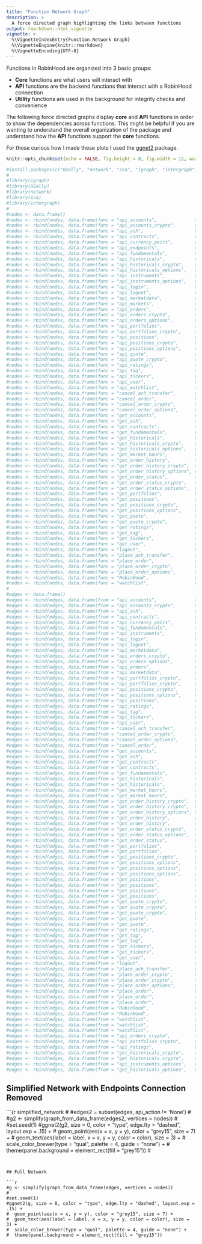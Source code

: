 ```yaml
---
title: "Function Network Graph"
description: >
  A force directed graph highlighting the links between functions
output: rmarkdown::html_vignette
vignette: >
  %\VignetteIndexEntry{Function Network Graph}
  %\VignetteEngine{knitr::rmarkdown}
  %\VignetteEncoding{UTF-8}
---
```


Functions in RobinHood are organized into 3 basic groups:

  - **Core** functions are what users will interact with
  - **API** functions are the backend functions that interact with a RobinHood connection
  - **Utility** functions are used in the background for integrity checks and convenience

The following force directed graphs display **core** and **API** functions in order to show the dependencies across functions. This might be helpful if you are wanting to understand the overall organization of the package and understand how the **API** functions support the **core** functions.

For those curious how I made these plots I used the [ggnet2](https://briatte.github.io/ggnet/) package.

```r
knitr::opts_chunk$set(echo = FALSE, fig.height = 8, fig.width = 12, warnings = FALSE, message = FALSE, comment = NA)
```


```r
#install.packages(c("GGally", "network", "sna", "igraph", "intergraph"))
#
#library(igraph)
#library(GGally)
#library(network)
#library(sna)
#library(intergraph)
#
#nodes <- data.frame()
#nodes <- rbind(nodes, data.frame(func = "api_accounts",              type = "API",     category = ""))
#nodes <- rbind(nodes, data.frame(func = "api_accounts_crypto",       type = "API",     category = ""))
#nodes <- rbind(nodes, data.frame(func = "api_ach",                   type = "API",     category = ""))
#nodes <- rbind(nodes, data.frame(func = "api_contracts",             type = "API",     category = ""))
#nodes <- rbind(nodes, data.frame(func = "api_currency_pairs",        type = "API",     category = ""))
#nodes <- rbind(nodes, data.frame(func = "api_endpoints",             type = "API",     category = ""))
#nodes <- rbind(nodes, data.frame(func = "api_fundamentals",          type = "API",     category = ""))
#nodes <- rbind(nodes, data.frame(func = "api_historicals",           type = "API",     category = ""))
#nodes <- rbind(nodes, data.frame(func = "api_historicals_crypto",    type = "API",     category = ""))
#nodes <- rbind(nodes, data.frame(func = "api_historicals_options",   type = "API",     category = ""))
#nodes <- rbind(nodes, data.frame(func = "api_instruments",           type = "API",     category = ""))
#nodes <- rbind(nodes, data.frame(func = "api_instruments_options",   type = "API",     category = ""))
#nodes <- rbind(nodes, data.frame(func = "api_login",                 type = "API",     category = ""))
#nodes <- rbind(nodes, data.frame(func = "api_logout",                type = "API",     category = ""))
#nodes <- rbind(nodes, data.frame(func = "api_marketdata",            type = "API",     category = ""))
#nodes <- rbind(nodes, data.frame(func = "api_markets",               type = "API",     category = ""))
#nodes <- rbind(nodes, data.frame(func = "api_orders",                type = "API",     category = ""))
#nodes <- rbind(nodes, data.frame(func = "api_orders_crypto",         type = "API",     category = ""))
#nodes <- rbind(nodes, data.frame(func = "api_orders_options",        type = "API",     category = ""))
#nodes <- rbind(nodes, data.frame(func = "api_portfolios",            type = "API",     category = ""))
#nodes <- rbind(nodes, data.frame(func = "api_portfolios_crypto",     type = "API",     category = ""))
#nodes <- rbind(nodes, data.frame(func = "api_positions",             type = "API",     category = ""))
#nodes <- rbind(nodes, data.frame(func = "api_positions_crypto",      type = "API",     category = ""))
#nodes <- rbind(nodes, data.frame(func = "api_positions_options",     type = "API",     category = ""))
#nodes <- rbind(nodes, data.frame(func = "api_quote",                 type = "API",     category = ""))
#nodes <- rbind(nodes, data.frame(func = "api_quote_crypto",          type = "API",     category = ""))
#nodes <- rbind(nodes, data.frame(func = "api_ratings",               type = "API",     category = ""))
#nodes <- rbind(nodes, data.frame(func = "api_tag",                   type = "API",     category = ""))
#nodes <- rbind(nodes, data.frame(func = "api_tickers",               type = "API",     category = ""))
#nodes <- rbind(nodes, data.frame(func = "api_user",                  type = "API",     category = ""))
#nodes <- rbind(nodes, data.frame(func = "api_watchlist",             type = "API",     category = ""))
#nodes <- rbind(nodes, data.frame(func = "cancel_ach_transfer",       type = "Core",    category = ""))
#nodes <- rbind(nodes, data.frame(func = "cancel_order",              type = "Core",    category = ""))
#nodes <- rbind(nodes, data.frame(func = "cancel_order_crypto",       type = "Core",    category = ""))
#nodes <- rbind(nodes, data.frame(func = "cancel_order_options",      type = "Core",    category = ""))
#nodes <- rbind(nodes, data.frame(func = "get_accounts",              type = "Core",    category = ""))
#nodes <- rbind(nodes, data.frame(func = "get_ach",                   type = "Core",    category = ""))
#nodes <- rbind(nodes, data.frame(func = "get_contracts",             type = "Core",    category = ""))
#nodes <- rbind(nodes, data.frame(func = "get_fundamentals",          type = "Core",    category = ""))
#nodes <- rbind(nodes, data.frame(func = "get_historicals",           type = "Core",    category = ""))
#nodes <- rbind(nodes, data.frame(func = "get_historicals_crypto",    type = "Core",    category = ""))
#nodes <- rbind(nodes, data.frame(func = "get_historicals_options",   type = "Core",    category = ""))
#nodes <- rbind(nodes, data.frame(func = "get_market_hours",          type = "Core",    category = ""))
#nodes <- rbind(nodes, data.frame(func = "get_order_history",         type = "Core",    category = ""))
#nodes <- rbind(nodes, data.frame(func = "get_order_history_crypto",  type = "Core",    category = ""))
#nodes <- rbind(nodes, data.frame(func = "get_order_history_options", type = "Core",    category = ""))
#nodes <- rbind(nodes, data.frame(func = "get_order_status",          type = "Core",    category = ""))
#nodes <- rbind(nodes, data.frame(func = "get_order_status_crypto",   type = "Core",    category = ""))
#nodes <- rbind(nodes, data.frame(func = "get_order_status_options",  type = "Core",    category = ""))
#nodes <- rbind(nodes, data.frame(func = "get_portfolios",            type = "Core",    category = ""))
#nodes <- rbind(nodes, data.frame(func = "get_positions",             type = "Core",    category = ""))
#nodes <- rbind(nodes, data.frame(func = "get_positions_crypto",      type = "Core",    category = ""))
#nodes <- rbind(nodes, data.frame(func = "get_positions_options",     type = "Core",    category = ""))
#nodes <- rbind(nodes, data.frame(func = "get_quote",                 type = "Core",    category = ""))
#nodes <- rbind(nodes, data.frame(func = "get_quote_crypto",          type = "Core",    category = ""))
#nodes <- rbind(nodes, data.frame(func = "get_ratings",               type = "Core",    category = ""))
#nodes <- rbind(nodes, data.frame(func = "get_tag",                   type = "Core",    category = ""))
#nodes <- rbind(nodes, data.frame(func = "get_tickers",               type = "Core",    category = ""))
#nodes <- rbind(nodes, data.frame(func = "get_user",                  type = "Core",    category = ""))
#nodes <- rbind(nodes, data.frame(func = "logout",                    type = "Core",    category = ""))
#nodes <- rbind(nodes, data.frame(func = "place_ach_transfer",        type = "Core",    category = ""))
#nodes <- rbind(nodes, data.frame(func = "place_order",               type = "Core",    category = ""))
#nodes <- rbind(nodes, data.frame(func = "place_order_crypto",        type = "Core",    category = ""))
#nodes <- rbind(nodes, data.frame(func = "place_order_options",       type = "Core",    category = ""))
#nodes <- rbind(nodes, data.frame(func = "RobinHood",                 type = "Core",    category = ""))
#nodes <- rbind(nodes, data.frame(func = "watchlist",                 type = "Core",    category = ""))
#
#edges <- data.frame()
#edges <- rbind(edges, data.frame(from = "api_accounts",              to = "api_endpoints",           api_action = "None"))
#edges <- rbind(edges, data.frame(from = "api_accounts_crypto",       to = "api_endpoints",           api_action = "None"))
#edges <- rbind(edges, data.frame(from = "api_ach",                   to = "api_endpoints",           api_action = "None"))
#edges <- rbind(edges, data.frame(from = "api_contracts",             to = "api_endpoints",           api_action = "None"))
#edges <- rbind(edges, data.frame(from = "api_currency_pairs",        to = "api_endpoints",           api_action = "None"))
#edges <- rbind(edges, data.frame(from = "api_fundamentals",          to = "api_endpoints",           api_action = "None"))
#edges <- rbind(edges, data.frame(from = "api_instruments",           to = "api_endpoints",           api_action = "None"))
#edges <- rbind(edges, data.frame(from = "api_login",                 to = "api_endpoints",           api_action = "None"))
#edges <- rbind(edges, data.frame(from = "api_logout",                to = "api_endpoints",           api_action = "None"))
#edges <- rbind(edges, data.frame(from = "api_marketdata",            to = "api_endpoints",           api_action = "None"))
#edges <- rbind(edges, data.frame(from = "api_orders_crypto",         to = "api_endpoints",           api_action = "None"))
#edges <- rbind(edges, data.frame(from = "api_orders_options",        to = "api_endpoints",           api_action = "None"))
#edges <- rbind(edges, data.frame(from = "api_orders",                to = "api_endpoints",           api_action = "None"))
#edges <- rbind(edges, data.frame(from = "api_marketdata",            to = "api_endpoints",           api_action = "None"))
#edges <- rbind(edges, data.frame(from = "api_portfolios_crypto",     to = "api_endpoints",           api_action = "None"))
#edges <- rbind(edges, data.frame(from = "api_portfolios_crypto",     to = "api_accounts_crypto",     api_action = "None"))
#edges <- rbind(edges, data.frame(from = "api_positions_crypto",      to = "api_endpoints",           api_action = "None"))
#edges <- rbind(edges, data.frame(from = "api_positions_options",     to = "api_endpoints",           api_action = "None"))
#edges <- rbind(edges, data.frame(from = "api_positions",             to = "api_endpoints",           api_action = "None"))
#edges <- rbind(edges, data.frame(from = "api_ratings",               to = "api_endpoints",           api_action = "None"))
#edges <- rbind(edges, data.frame(from = "api_tag",                   to = "api_endpoints",           api_action = "None"))
#edges <- rbind(edges, data.frame(from = "api_tickers",               to = "api_endpoints",           api_action = "None"))
#edges <- rbind(edges, data.frame(from = "api_user",                  to = "api_endpoints",           api_action = "None"))
#edges <- rbind(edges, data.frame(from = "cancel_ach_transfer",       to = "api_ach",                 api_action = "PUT"))
#edges <- rbind(edges, data.frame(from = "cancel_order_crypto",       to = "api_orders_crypto",       api_action = "PUT"))
#edges <- rbind(edges, data.frame(from = "cancel_order_options",      to = "api_orders_options",      api_action = "PUT"))
#edges <- rbind(edges, data.frame(from = "cancel_order",              to = "api_orders",              api_action = "PUT"))
#edges <- rbind(edges, data.frame(from = "get_accounts",              to = "api_accounts",            api_action = "GET"))
#edges <- rbind(edges, data.frame(from = "get_ach",                   to = "api_ach",                 api_action = "GET"))
#edges <- rbind(edges, data.frame(from = "get_contracts",             to = "api_contracts",           api_action = "GET"))
#edges <- rbind(edges, data.frame(from = "get_contracts",             to = "api_marketdata",          api_action = "GET"))
#edges <- rbind(edges, data.frame(from = "get_fundamentals",          to = "api_fundamentals",        api_action = "GET"))
#edges <- rbind(edges, data.frame(from = "get_historicals",           to = "api_endpoints",           api_action = "None"))
#edges <- rbind(edges, data.frame(from = "get_historicals",           to = "api_historicals",         api_action = "GET"))
#edges <- rbind(edges, data.frame(from = "get_market_hours",          to = "api_markets",             api_action = "GET"))
#edges <- rbind(edges, data.frame(from = "get_market_hours",          to = "api_endpoints",           api_action = "None"))
#edges <- rbind(edges, data.frame(from = "get_order_history_crypto",  to = "api_orders_crypto",       api_action = "GET"))
#edges <- rbind(edges, data.frame(from = "get_order_history_crypto",  to = "api_currency_pairs",      api_action = "GET"))
#edges <- rbind(edges, data.frame(from = "get_order_history_options", to = "api_orders_options",      api_action = "GET"))
#edges <- rbind(edges, data.frame(from = "get_order_history",         to = "api_orders",              api_action = "GET"))
#edges <- rbind(edges, data.frame(from = "get_order_history",         to = "api_instruments",         api_action = "GET"))
#edges <- rbind(edges, data.frame(from = "get_order_status_crypto",   to = "api_orders_crypto",       api_action = "GET"))
#edges <- rbind(edges, data.frame(from = "get_order_status_options",  to = "api_orders",              api_action = "GET"))
#edges <- rbind(edges, data.frame(from = "get_order_status",          to = "api_orders",              api_action = "GET"))
#edges <- rbind(edges, data.frame(from = "get_portfolios",            to = "api_endpoints",           api_action = "None"))
#edges <- rbind(edges, data.frame(from = "get_portfolios",            to = "api_portfolios",          api_action = "GET"))
#edges <- rbind(edges, data.frame(from = "get_positions_crypto",      to = "api_positions_crypto",    api_action = "GET"))
#edges <- rbind(edges, data.frame(from = "get_positions_options",     to = "api_positions_options",   api_action = "GET"))
#edges <- rbind(edges, data.frame(from = "get_positions_options",     to = "api_instruments_options", api_action = "GET"))
#edges <- rbind(edges, data.frame(from = "get_positions_options",     to = "api_marketdata",          api_action = "GET"))
#edges <- rbind(edges, data.frame(from = "get_positions",             to = "api_positions",           api_action = "GET"))
#edges <- rbind(edges, data.frame(from = "get_positions",             to = "api_instruments",         api_action = "GET"))
#edges <- rbind(edges, data.frame(from = "get_positions",             to = "api_endpoints",           api_action = "None"))
#edges <- rbind(edges, data.frame(from = "get_positions",             to = "api_quote",               api_action = "GET"))
#edges <- rbind(edges, data.frame(from = "get_quote_crypto",          to = "api_currency_pairs",      api_action = "GET"))
#edges <- rbind(edges, data.frame(from = "get_quote_crypto",          to = "api_endpoints",           api_action = "None"))
#edges <- rbind(edges, data.frame(from = "get_quote_crypto",          to = "api_quote_crypto",        api_action = "GET"))
#edges <- rbind(edges, data.frame(from = "get_quote",                 to = "api_endpoints",           api_action = "None"))
#edges <- rbind(edges, data.frame(from = "get_quote",                 to = "api_quote",               api_action = "GET"))
#edges <- rbind(edges, data.frame(from = "get_ratings",               to = "api_ratings",             api_action = "GET"))
#edges <- rbind(edges, data.frame(from = "get_tag",                   to = "api_tag",                 api_action = "GET"))
#edges <- rbind(edges, data.frame(from = "get_tag",                   to = "api_instruments",         api_action = "GET"))
#edges <- rbind(edges, data.frame(from = "get_tickers",               to = "api_tickers",             api_action = "GET"))
#edges <- rbind(edges, data.frame(from = "get_tickers",               to = "get_fundamentals",        api_action = "GET"))
#edges <- rbind(edges, data.frame(from = "get_user",                  to = "api_user",                api_action = "GET"))
#edges <- rbind(edges, data.frame(from = "logout",                    to = "api_logout",              api_action = "POST"))
#edges <- rbind(edges, data.frame(from = "place_ach_transfer",        to = "api_ach",                 api_action = "POST"))
#edges <- rbind(edges, data.frame(from = "place_order_crypto",        to = "api_currency_pairs",      api_action = "GET"))
#edges <- rbind(edges, data.frame(from = "place_order_crypto",        to = "api_orders_crypto",       api_action = "POST"))
#edges <- rbind(edges, data.frame(from = "place_order_options",       to = "api_orders_options",      api_action = "POST"))
#edges <- rbind(edges, data.frame(from = "place_order",               to = "api_endpoints",           api_action = "None"))
#edges <- rbind(edges, data.frame(from = "place_order",               to = "api_quote",               api_action = "GET"))
#edges <- rbind(edges, data.frame(from = "place_order",               to = "api_orders",              api_action = "POST"))
#edges <- rbind(edges, data.frame(from = "RobinHood",                 to = "api_login",               api_action = "POST"))
#edges <- rbind(edges, data.frame(from = "RobinHood",                 to = "api_accounts",            api_action = "GET"))
#edges <- rbind(edges, data.frame(from = "watchlist",                 to = "api_endpoints",           api_action = "None"))
#edges <- rbind(edges, data.frame(from = "watchlist",                 to = "api_watchlist",           api_action = "GET"))
#edges <- rbind(edges, data.frame(from = "watchlist",                 to = "api_fundamentals",        api_action = "Mixed"))
#edges <- rbind(edges, data.frame(from = "api_orders_crypto",         to = "api_accounts_crypto",     api_action = "GET"))
#edges <- rbind(edges, data.frame(from = "api_portfolios_crypto",     to = "api_accounts_crypto",     api_action = "GET"))
#edges <- rbind(edges, data.frame(from = "api_ratings",               to = "api_instruments",         api_action = "GET"))
#edges <- rbind(edges, data.frame(from = "get_historicals_crypto",    to = "api_historicals_crypto",  api_action = "GET"))
#edges <- rbind(edges, data.frame(from = "get_historicals_crypto",    to = "api_currency_pairs",      api_action = "GET"))
#edges <- rbind(edges, data.frame(from = "api_instruments_options",   to = "api_historicals_options", api_action = "GET"))
#edges <- rbind(edges, data.frame(from = "get_historicals_options",   to = "api_historicals_options", api_action = "GET"))

```

## Simplified Network with Endpoints Connection Removed

```{r simplified_network
#
#edges2 = subset(edges, api_action != 'None')
#
#g2 <- simplify(graph_from_data_frame(edges2, vertices = nodes))
#
#set.seed(1)
#ggnet2(g2, size = 0, color = "type", edge.lty = "dashed", layout.exp = .15) +
#  geom_point(aes(x = x, y = y), color = "grey15", size = 7) +
#  geom_text(aes(label = label, x = x, y = y, color = color), size = 3) +
#  scale_color_brewer(type = "qual", palette = 4, guide = "none") +
#  theme(panel.background = element_rect(fill = "grey15"))
#


```


## Full Network

```r

#g <- simplify(graph_from_data_frame(edges, vertices = nodes))
#
#set.seed(1)
#ggnet2(g, size = 0, color = "type", edge.lty = "dashed", layout.exp = .15) +
#  geom_point(aes(x = x, y = y), color = "grey15", size = 7) +
#  geom_text(aes(label = label, x = x, y = y, color = color), size = 3) +
#  scale_color_brewer(type = "qual", palette = 4, guide = "none") +
#  theme(panel.background = element_rect(fill = "grey15"))


```
